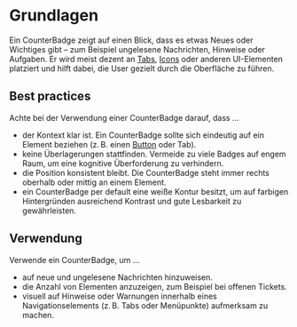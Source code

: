 # Grundlagen

Ein CounterBadge zeigt auf einen Blick, dass es etwas Neues oder Wichtiges gibt
– zum Beispiel ungelesene Nachrichten, Hinweise oder Aufgaben. Er wird meist
dezent an [Tabs](/03-components/navigation/tabs),
[Icons](/03-components/content/icon) oder anderen UI-Elementen platziert und
hilft dabei, die User gezielt durch die Oberfläche zu führen.

## Best practices

Achte bei der Verwendung einer CounterBadge darauf, dass ...

- der Kontext klar ist. Ein CounterBadge sollte sich eindeutig auf ein Element
  beziehen (z. B. einen [Button](/03-components/actions/button) oder Tab).
- keine Überlagerungen stattfinden. Vermeide zu viele Badges auf engem Raum, um
  eine kognitive Überforderung zu verhindern.
- die Position konsistent bleibt. Die CounterBadge steht immer rechts oberhalb
  oder mittig an einem Element.
- ein CounterBadge per default eine weiße Kontur besitzt, um auf farbigen
  Hintergründen ausreichend Kontrast und gute Lesbarkeit zu gewährleisten.

## Verwendung

Verwende ein CounterBadge, um ...

- auf neue und ungelesene Nachrichten hinzuweisen.
- die Anzahl von Elementen anzuzeigen, zum Beispiel bei offenen Tickets.
- visuell auf Hinweise oder Warnungen innerhalb eines Navigationselements (z. B.
  Tabs oder Menüpunkte) aufmerksam zu machen.
